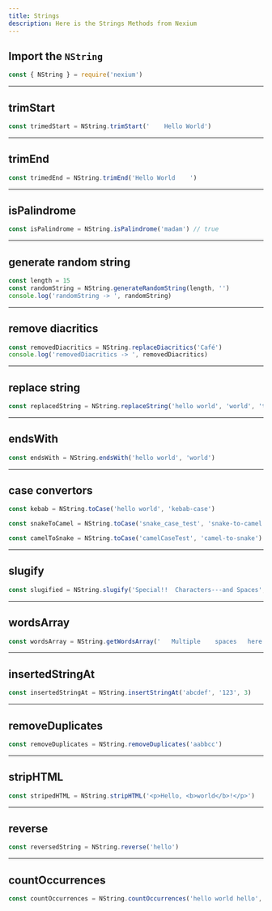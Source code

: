 ```yaml
---
title: Strings
description: Here is the Strings Methods from Nexium
---
```


## Import the `NString`

```js
const { NString } = require('nexium')
```

---

## trimStart

```js
const trimedStart = NString.trimStart('    Hello World')
```

---

## trimEnd

```js
const trimedEnd = NString.trimEnd('Hello World    ')
```

---

## isPalindrome

```js
const isPalindrome = NString.isPalindrome('madam') // true
```

---

## generate random string

```js
const length = 15
const randomString = NString.generateRandomString(length, '')
console.log('randomString -> ', randomString)
```

---

## remove diacritics

```js
const removedDiacritics = NString.replaceDiacritics('Café')
console.log('removedDiacritics -> ', removedDiacritics)
```

---

## replace string

```js
const replacedString = NString.replaceString('hello world', 'world', 'there')
```

---

## endsWith

```js
const endsWith = NString.endsWith('hello world', 'world')
```

---

## case convertors

```js
const kebab = NString.toCase('hello world', 'kebab-case')

const snakeToCamel = NString.toCase('snake_case_test', 'snake-to-camel')

const camelToSnake = NString.toCase('camelCaseTest', 'camel-to-snake')
```

---

## slugify

```js
const slugified = NString.slugify('Special!!  Characters---and Spaces', true)
```

---

## wordsArray

```js
const wordsArray = NString.getWordsArray('   Multiple    spaces   here ')
```

---

## insertedStringAt

```js
const insertedStringAt = NString.insertStringAt('abcdef', '123', 3)
```

---

## removeDuplicates

```js
const removeDuplicates = NString.removeDuplicates('aabbcc')
```

---

## stripHTML

```js
const stripedHTML = NString.stripHTML('<p>Hello, <b>world</b>!</p>')
```

---

## reverse

```js
const reversedString = NString.reverse('hello')
```

---

## countOccurrences

```js
const countOccurrences = NString.countOccurrences('hello world hello', 'hello')
```
